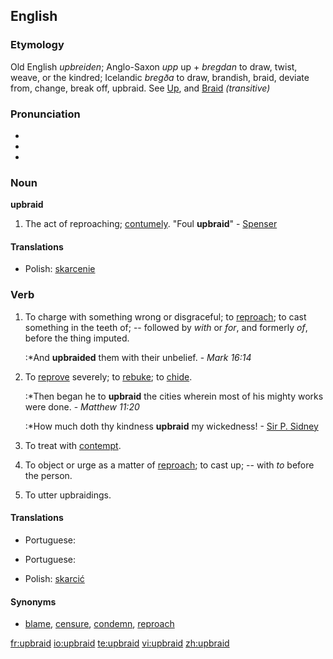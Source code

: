 {{was wotd|2007|March|7}}
==English==

===Etymology===
Old English ''upbreiden''; Anglo-Saxon ''upp'' up + ''bregdan'' to draw, twist, weave, or the kindred; Icelandic ''bregða'' to draw, brandish, braid, deviate from, change, break off, upbraid. See [[Up]], and [[Braid]] ''(transitive)''

===Pronunciation===
*{{IPA|/ˌʌpˈbreɪd/}}
*{{audio|en-us-upbraid.ogg|Audio (US)}}
*{{rhymes|eɪd}}

===Noun===
'''upbraid'''

# {{obsolete}} The act of reproaching; [[contumely]]. "Foul '''upbraid'''" - [[Spenser]]

====Translations====
*Polish: [[skarcenie]] {{n}}

===Verb===
{{en-verb}}

# To charge with something wrong or disgraceful; to [[reproach]]; to cast something in the teeth of; -- followed by ''with'' or ''for'', and formerly ''of'', before the thing imputed.
#:*And '''upbraided''' them with their unbelief. - ''Mark 16:14''
# To [[reprove]] severely; to [[rebuke]]; to [[chide]].
#:*Then began he to '''upbraid''' the cities wherein most of his mighty works were done. - ''Matthew 11:20''
#:*How much doth thy kindness '''upbraid''' my wickedness! - [[Sir P. Sidney]] {{rfdate}}
# {{obsolete}} To treat with [[contempt]].
# {{obsolete}} To object or urge as a matter of [[reproach]]; to cast up; -- with ''to'' before the person.
# {{intransitive}} To utter upbraidings.

====Translations====
{{trans-top|to charge with something wrong or disgraceful}}
*Portuguese: {{t|pt|reprovar}}
{{trans-mid}}
{{trans-bottom}}

{{trans-top|to reprove}}
*Portuguese: {{t|pt|reprovar}}
{{trans-mid}}
{{trans-bottom}}

{{checktrans}}

*Polish: [[skarcić]]

====Synonyms====
* [[blame]], [[censure]], [[condemn]], [[reproach]]

[[fr:upbraid]]
[[io:upbraid]]
[[te:upbraid]]
[[vi:upbraid]]
[[zh:upbraid]]